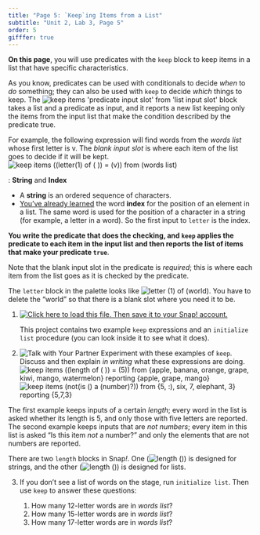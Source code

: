 ```yaml
---
title: "Page 5: `Keep`ing Items from a List"
subtitle: "Unit 2, Lab 3, Page 5"
order: 5
gifffer: true
---
```


::: learn
<p><strong>On this page</strong>, you will use predicates with the `keep` block to keep items in a list that have specific characteristics.</p>
:::

<p>As you know, predicates can be used with conditionals to decide <em>when</em> to <em>do</em> something; they can also be used with `keep` to decide <em>which</em> things to keep. The <img src="/img/blocks/keep.png" title="keep items &apos;predicate input slot&apos; from &apos;list input slot&apos;" alt="keep items &apos;predicate input slot&apos; from &apos;list input slot&apos;" class="inline"/> block takes a list and a predicate as input, and it reports a new list keeping only the items from the input list that make the condition described by the predicate true.</p>

<p>For example, the following expression will find words from the <var>words list</var> whose first letter is v. The <em>blank input slot</em> is where each item of the list goes to decide if it will be kept.<br> <img src="/img/2-complexity/keep-example-6.png" title="keep items  ((letter(1) of ( )) = (v)) from (words list)" alt="keep items  ((letter(1) of ( )) = (v)) from (words list)" class="ms-4"/></p>

::: vocabFullWidth
: <strong>String</strong> and <strong>Index</strong>

<ul>



<li>A <strong>string</strong> is an ordered sequence of characters.</li>



<li><a href="/unit-2/lab-2/2-quizzes.html" title="You've already learned the word index">You've already learned</a> the word <strong>index</strong> for the position of an element in a list. The same word is used for the position of a character in a string (for example, a letter in a word). So the first input to `letter` is the index.</li>

</ul>
:::

::: takeNote
<p><strong>You write the predicate that does the checking, and `keep` applies the predicate to each item in the input list and then reports the list of items that make your predicate `true`</strong>.</p>

<p>Note that the blank input slot in the predicate is <em>required</em>; this is where each item from the list goes as it is checked by the predicate.</p>

::: endnote
The `letter` block in the palette looks like <img src="/img/blocks/letter-1-of-world.png" title="letter (1) of (world)" alt="letter (1) of (world)"/>. You have to delete the "world" so that there is a blank slot where you need it to be.
:::
:::

::: {#first .forYouToDo}
<ol>

<li>

<a class="run" href="/prog/2-complexity/U2L3-KeepingData.xml" target="_blank"><img src="/img/icons/load-save.png" title="Click here to load this file. Then save it to your Snap! account." alt="Click here to load this file. Then save it to your Snap! account." class="inline"/></a>

::: endnote
This project contains two example `keep` expressions and an `initialize list` procedure (you can look inside it to see what it does).
:::

</li>

<li><img src="/img/icons/talk-with-your-partner.png" title="Talk with Your Partner" alt="Talk with Your Partner" class="inline"/> Experiment with these examples of `keep`. Discuss and then explain <em>in writing</em> what these expressions are doing.<br /> <img src="/img/2-complexity/keep-example-4.png" title="keep items  ((length of ( )) = (5)) from {apple, banana, orange, grape, kiwi, mango, watermelon} reporting {apple, grape, mango}" alt="keep items  ((length of ( )) = (5)) from {apple, banana, orange, grape, kiwi, mango, watermelon} reporting {apple, grape, mango}" class="ms-4"/><br /> <img src="/img/2-complexity/keep-example-7.png" title="keep items  (not(is () a (number)?)) from {5, :), six, 7, elephant, 3} reporting {5,7,3}" alt="keep items  (not(is () a (number)?)) from {5, :), six, 7, elephant, 3} reporting {5,7,3}" class="ms-4"/></li>

</ol>
:::

<p>The first example keeps inputs of a certain <em>length</em>; every word in the list is asked whether its length is 5, and only those with five letters are reported. The second example keeps inputs that are <em>not numbers</em>; every item in this list is asked "Is this item <em>not</em> a number?" and only the elements that are not numbers are reported.</p>

<p>There are two `length` blocks in Snap<em>!</em>. One (<img src="/img/blocks/length-of-blank-operator.png" title="length ()" alt="length ()" class="inline"/>) is designed for strings, and the other (<img src="/img/blocks/length-list.png" title="length ()" alt="length ()" class="inline"/>) is designed for lists.</p>

::: forYouToDo
<ol start="3">

<li>

If you don't see a list of words on the stage, run `initialize list`. Then use `keep` to answer these questions:

<ol>

<li>How many 12-letter words are in <var>words list</var>?</li>

<li>How many 15-letter words are in <var>words list</var>?</li>

<li>How many 17-letter words are in <var>words list</var>?</li>

</ol>

</li>

</ol>
:::
